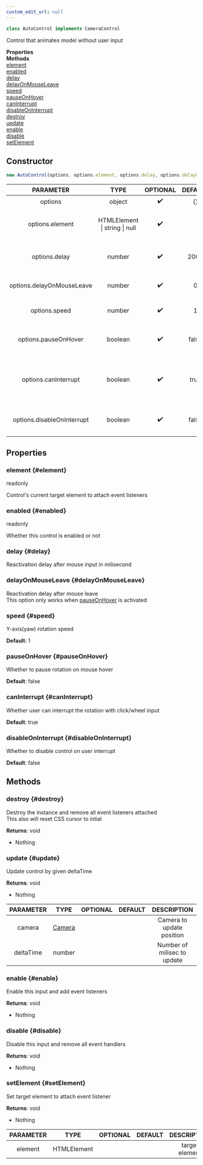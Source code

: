 ```yaml
---
custom_edit_url: null
---
```


```ts
class AutoControl implements CameraControl
```
Control that animates model without user input

<div className="container">
  <div className="row mb-2"><div className="col col--6"><strong>Properties</strong></div><div className="col col--6"><strong>Methods</strong></div></div>
  <div className="row"><div className="col col--6"><a href="#element">element</a><br/><a href="#enabled">enabled</a><br/><a href="#delay">delay</a><br/><a href="#delayOnMouseLeave">delayOnMouseLeave</a><br/><a href="#speed">speed</a><br/><a href="#pauseOnHover">pauseOnHover</a><br/><a href="#canInterrupt">canInterrupt</a><br/><a href="#disableOnInterrupt">disableOnInterrupt</a></div><div className="col col--6"><a href="#destroy">destroy</a><br/><a href="#update">update</a><br/><a href="#enable">enable</a><br/><a href="#disable">disable</a><br/><a href="#setElement">setElement</a></div></div>
</div>

## Constructor
```ts
new AutoControl(options, options.element, options.delay, options.delayOnMouseLeave, options.speed, options.pauseOnHover, options.canInterrupt, options.disableOnInterrupt)
```
|PARAMETER|TYPE|OPTIONAL|DEFAULT|DESCRIPTION|
|:---:|:---:|:---:|:---:|:---:|
|options|object|✔️|{}|Options|
|options.element|HTMLElement \| string \| null|✔️||Attaching element / selector of the element|
|options.delay|number|✔️|2000|Reactivation delay after mouse input in milisecond|
|options.delayOnMouseLeave|number|✔️|0|Reactivation delay after mouse leave|
|options.speed|number|✔️|1|Y-axis(yaw) rotation speed|
|options.pauseOnHover|boolean|✔️|false|Whether to pause rotation on mouse hover|
|options.canInterrupt|boolean|✔️|true|Whether user can interrupt the rotation with click/wheel input|
|options.disableOnInterrupt|boolean|✔️|false|Whether to disable control on user interrupt|

## Properties

### element {#element}

<div className="bulma-tags">
  <span className="bulma-tag is-warning">readonly</span>
</div>

Control's current target element to attach event listeners

### enabled {#enabled}

<div className="bulma-tags">
  <span className="bulma-tag is-warning">readonly</span>
</div>

Whether this control is enabled or not

### delay {#delay}

<div className="bulma-tags">

</div>

Reactivation delay after mouse input in milisecond

### delayOnMouseLeave {#delayOnMouseLeave}

<div className="bulma-tags">

</div>

Reactivation delay after mouse leave<br />This option only works when [pauseOnHover](AutoControl#pauseOnHover) is activated

### speed {#speed}

<div className="bulma-tags">

</div>

Y-axis(yaw) rotation speed

**Default**: 1

### pauseOnHover {#pauseOnHover}

<div className="bulma-tags">

</div>

Whether to pause rotation on mouse hover

**Default**: false

### canInterrupt {#canInterrupt}

<div className="bulma-tags">

</div>

Whether user can interrupt the rotation with click/wheel input

**Default**: true

### disableOnInterrupt {#disableOnInterrupt}

<div className="bulma-tags">

</div>

Whether to disable control on user interrupt

**Default**: false

## Methods

### destroy {#destroy}

<div className="bulma-tags">

</div>

Destroy the instance and remove all event listeners attached<br />This also will reset CSS cursor to intial

**Returns**: void
- Nothing

### update {#update}

<div className="bulma-tags">

</div>

Update control by given deltaTime

**Returns**: void
- Nothing

|PARAMETER|TYPE|OPTIONAL|DEFAULT|DESCRIPTION|
|:---:|:---:|:---:|:---:|:---:|
|camera|[Camera](Camera)|||Camera to update position|
|deltaTime|number|||Number of milisec to update|

### enable {#enable}

<div className="bulma-tags">

</div>

Enable this input and add event listeners

**Returns**: void
- Nothing

### disable {#disable}

<div className="bulma-tags">

</div>

Disable this input and remove all event handlers

**Returns**: void
- Nothing

### setElement {#setElement}

<div className="bulma-tags">

</div>

Set target element to attach event listener

**Returns**: void
- Nothing

|PARAMETER|TYPE|OPTIONAL|DEFAULT|DESCRIPTION|
|:---:|:---:|:---:|:---:|:---:|
|element|HTMLElement|||target element|

